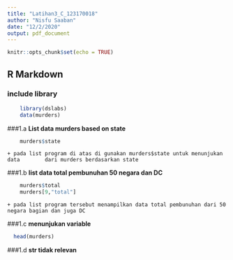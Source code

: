 ```yaml
---
title: "Latihan3_C_123170018"
author: "Nisfu Saaban"
date: "12/2/2020"
output: pdf_document
---
```


```r
knitr::opts_chunk$set(echo = TRUE)
```

## R Markdown

### include library

```r
    library(dslabs)
    data(murders)
```
###1.a **List data murders based on state**

```r
    murders$state
```
    + pada list program di atas di gunakan murders$state untuk menunjukan data        dari murders berdasarkan state
    
###1.b **list data total pembunuhan 50 negara dan DC**

```r
    murders$total
    murders[9,"total"]
```

    + pada list program tersebut menampilkan data total pembunuhan dari 50 negara bagian dan juga DC
    
###1.c **menunjukan variable**

```r
  head(murders)
```

###1.d **str tidak relevan**

```r
```